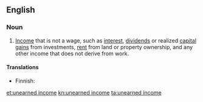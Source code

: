 {{wikipedia}}
==English==

===Noun===
{{en-noun}}

# {{context|taxation}} [[income|Income]] that is not a wage, such as [[interest]], [[dividends]] or realized [[capital gain]]s from investments, [[rent]] from land or property ownership, and any other income that does not derive from work.

====Translations====
{{trans-top|income which is not a wage}}
* Finnish: {{t-|fi|pääomatulo}}
{{trans-mid}}
{{trans-bottom}}

[[et:unearned income]]
[[kn:unearned income]]
[[ta:unearned income]]